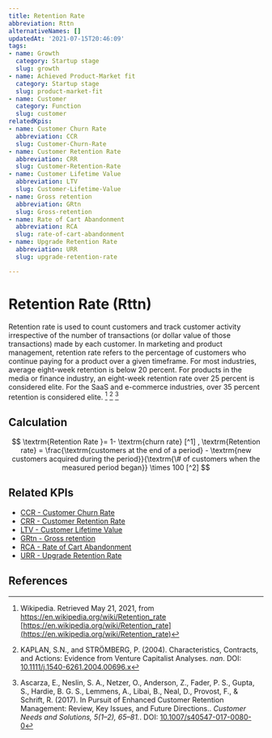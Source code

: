 ```yaml
---
title: Retention Rate
abbreviation: Rttn
alternativeNames: []
updatedAt: '2021-07-15T20:46:09'
tags:
- name: Growth
  category: Startup stage
  slug: growth
- name: Achieved Product-Market fit
  category: Startup stage
  slug: product-market-fit
- name: Customer
  category: Function
  slug: customer
relatedKpis:
- name: Customer Churn Rate
  abbreviation: CCR
  slug: Customer-Churn-Rate
- name: Customer Retention Rate
  abbreviation: CRR
  slug: Customer-Retention-Rate
- name: Customer Lifetime Value
  abbreviation: LTV
  slug: Customer-Lifetime-Value
- name: Gross retention
  abbreviation: GRtn
  slug: Gross-retention
- name: Rate of Cart Abandonment
  abbreviation: RCA
  slug: rate-of-cart-abandonment
- name: Upgrade Retention Rate
  abbreviation: URR
  slug: upgrade-retention-rate

---
```


# Retention Rate (Rttn)

Retention rate is used to count customers and track customer activity irrespective of the number of transactions (or dollar value of those transactions) made by each customer. In marketing and product management, retention rate refers to the percentage of customers who continue paying for a product over a given timeframe. For most industries, average eight-week retention is below 20 percent. For products in the media or finance industry, an eight-week retention rate over 25 percent is considered elite. For the SaaS and e-commerce industries, over 35 percent retention is considered elite. [^1] [^2] [^3]

## Calculation

$$
\textrm{Retention Rate }= 1- \textrm{churn rate} [^1] , 
\textrm{Retention rate} = \frac{\textrm{customers at the end of a period} - \textrm{new customers acquired during the period}}{\textrm{\# of customers when the measured period began}} \times 100 [^2]
$$



## Related KPIs

- [CCR - Customer Churn Rate](/en/kpis/Customer-Churn-Rate)
- [CRR - Customer Retention Rate](/en/kpis/Customer-Retention-Rate)
- [LTV - Customer Lifetime Value](/en/kpis/Customer-Lifetime-Value)
- [GRtn - Gross retention](/en/kpis/Gross-retention)
- [RCA - Rate of Cart Abandonment](/en/kpis/rate-of-cart-abandonment)
- [URR - Upgrade Retention Rate](/en/kpis/upgrade-retention-rate)

## References

[^1]:  Wikipedia. Retrieved May 21, 2021, from https://en.wikipedia.org/wiki/Retention_rate [https://en.wikipedia.org/wiki/Retention_rate](https://en.wikipedia.org/wiki/Retention_rate)
[^2]: KAPLAN, S.N., and STRÖMBERG, P. (2004). Characteristics, Contracts, and Actions: Evidence from Venture Capitalist Analyses. *nan*. DOI: [10.1111/j.1540-6261.2004.00696.x](https://doi.org/10.1111/j.1540-6261.2004.00696.x)
[^3]: Ascarza, E., Neslin, S. A., Netzer, O., Anderson, Z., Fader, P. S., Gupta, S., Hardie, B. G. S., Lemmens, A., Libai, B., Neal, D., Provost, F., & Schrift, R. (2017). In Pursuit of Enhanced Customer Retention Management: Review, Key Issues, and Future Directions.. *Customer Needs and Solutions, 5(1–2), 65–81.*. DOI: [10.1007/s40547-017-0080-0](https://doi.org/10.1007/s40547-017-0080-0)
[^4]:   Retrieved May 21, 2021, from https://www.productplan.com/glossary/retention-rate/ [https://www.productplan.com/glossary/retention-rate/](https://www.productplan.com/glossary/retention-rate/)
[^5]:   Retrieved May 21, 2021, from https://mixpanel.com/topics/whats-a-good-retention-rate/ [https://mixpanel.com/topics/whats-a-good-retention-rate/](https://mixpanel.com/topics/whats-a-good-retention-rate/)
